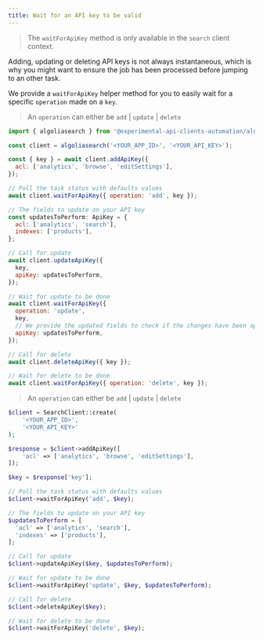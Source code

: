 ```yaml
---
title: Wait for an API key to be valid
---
```



> The `waitForApiKey` method is only available in the `search` client context.

Adding, updating or deleting API keys is not always instantaneous, which is why you might want to ensure the job has been processed before jumping to an other task.

We provide a `waitForApiKey` helper method for you to easily wait for a specific `operation` made on a `key`.

<TabsLanguage>
<TabItem value="javascript">

> An `operation` can either be `add` | `update` | `delete`

```js
import { algoliasearch } from '@experimental-api-clients-automation/algoliasearch';

const client = algoliasearch('<YOUR_APP_ID>', '<YOUR_API_KEY>');

const { key } = await client.addApiKey({
  acl: ['analytics', 'browse', 'editSettings'],
});

// Poll the task status with defaults values
await client.waitForApiKey({ operation: 'add', key });

// The fields to update on your API key
const updatesToPerform: ApiKey = {
  acl: ['analytics', 'search'],
  indexes: ['products'],
};

// Call for update
await client.updateApiKey({
  key,
  apiKey: updatesToPerform,
});

// Wait for update to be done
await client.waitForApiKey({
  operation: 'update',
  key,
  // We provide the updated fields to check if the changes have been applied
  apiKey: updatesToPerform,
});

// Call for delete
await client.deleteApiKey({ key });

// Wait for delete to be done
await client.waitForApiKey({ operation: 'delete', key });
```

</TabItem>
<TabItem value="php">

> An `operation` can either be `add` | `update` | `delete`

```php
$client = SearchClient::create(
    '<YOUR_APP_ID>',
    '<YOUR_API_KEY>'
);

$response = $client->addApiKey([
    'acl' => ['analytics', 'browse', 'editSettings'],
]);

$key = $response['key'];

// Poll the task status with defaults values
$client->waitForApiKey('add', $key);

// The fields to update on your API key
$updatesToPerform = [
  'acl' => ['analytics', 'search'],
  'indexes' => ['products'],
];

// Call for update
$client->updateApiKey($key, $updatesToPerform);

// Wait for update to be done
$client->waitForApiKey('update', $key, $updatesToPerform);

// Call for delete
$client->deleteApiKey($key);

// Wait for delete to be done
$client->waitForApiKey('delete', $key);

```

</TabItem>
</TabsLanguage>
